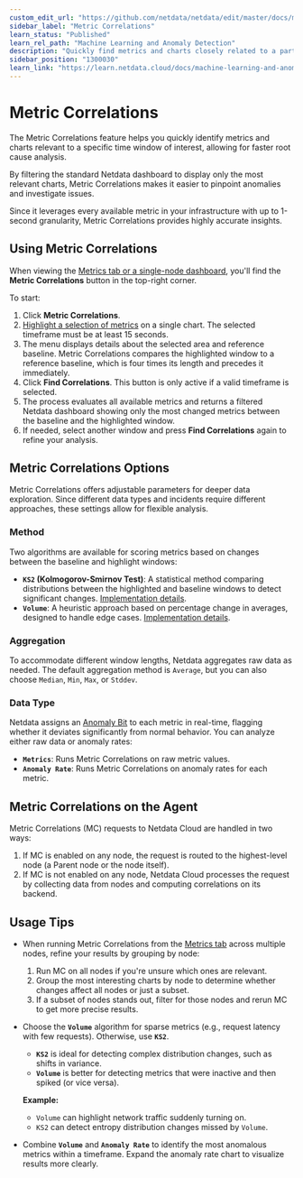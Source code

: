 ```yaml
---
custom_edit_url: "https://github.com/netdata/netdata/edit/master/docs/metric-correlations.md"
sidebar_label: "Metric Correlations"
learn_status: "Published"
learn_rel_path: "Machine Learning and Anomaly Detection"
description: "Quickly find metrics and charts closely related to a particular timeframe of interest anywhere in your infrastructure to discover the root cause faster."
sidebar_position: "1300030"
learn_link: "https://learn.netdata.cloud/docs/machine-learning-and-anomaly-detection/metric-correlations"
---
```


# Metric Correlations

The Metric Correlations feature helps you quickly identify metrics and charts relevant to a specific time window of interest, allowing for faster root cause analysis.

By filtering the standard Netdata dashboard to display only the most relevant charts, Metric Correlations makes it easier to pinpoint anomalies and investigate issues.

Since it leverages every available metric in your infrastructure with up to 1-second granularity, Metric Correlations provides highly accurate insights.

## Using Metric Correlations

When viewing the [Metrics tab or a single-node dashboard](/docs/dashboards-and-charts/metrics-tab-and-single-node-tabs), you'll find the **Metric Correlations** button in the top-right corner.

To start:

1. Click **Metric Correlations**.
2. [Highlight a selection of metrics](/docs/dashboards-and-charts/netdata-charts#highlight) on a single chart. The selected timeframe must be at least 15 seconds.
3. The menu displays details about the selected area and reference baseline. Metric Correlations compares the highlighted window to a reference baseline, which is four times its length and precedes it immediately.
4. Click **Find Correlations**. This button is only active if a valid timeframe is selected.
5. The process evaluates all available metrics and returns a filtered Netdata dashboard showing only the most changed metrics between the baseline and the highlighted window.
6. If needed, select another window and press **Find Correlations** again to refine your analysis.

## Metric Correlations Options

Metric Correlations offers adjustable parameters for deeper data exploration. Since different data types and incidents require different approaches, these settings allow for flexible analysis.

### Method

Two algorithms are available for scoring metrics based on changes between the baseline and highlight windows:

- **`KS2` (Kolmogorov-Smirnov Test)**: A statistical method comparing distributions between the highlighted and baseline windows to detect significant changes. [Implementation details](https://github.com/netdata/netdata/blob/d917f9831c0a1638ef4a56580f321eb6c9a88037/database/metric_correlations.c#L212).
- **`Volume`**: A heuristic approach based on percentage change in averages, designed to handle edge cases. [Implementation details](https://github.com/netdata/netdata/blob/d917f9831c0a1638ef4a56580f321eb6c9a88037/database/metric_correlations.c#L516).

### Aggregation

To accommodate different window lengths, Netdata aggregates raw data as needed. The default aggregation method is `Average`, but you can also choose `Median`, `Min`, `Max`, or `Stddev`.

### Data Type

Netdata assigns an [Anomaly Bit](https://github.com/netdata/netdata/tree/master/src/ml#anomaly-bit) to each metric in real-time, flagging whether it deviates significantly from normal behavior. You can analyze either raw data or anomaly rates:

- **`Metrics`**: Runs Metric Correlations on raw metric values.
- **`Anomaly Rate`**: Runs Metric Correlations on anomaly rates for each metric.

## Metric Correlations on the Agent

Metric Correlations (MC) requests to Netdata Cloud are handled in two ways:

1. If MC is enabled on any node, the request is routed to the highest-level node (a Parent node or the node itself).
2. If MC is not enabled on any node, Netdata Cloud processes the request by collecting data from nodes and computing correlations on its backend.

## Usage Tips

- When running Metric Correlations from the [Metrics tab](/docs/dashboards-and-charts/metrics-tab-and-single-node-tabs) across multiple nodes, refine your results by grouping by node:
    1. Run MC on all nodes if you're unsure which ones are relevant.
    2. Group the most interesting charts by node to determine whether changes affect all nodes or just a subset.
    3. If a subset of nodes stands out, filter for those nodes and rerun MC to get more precise results.

- Choose the **`Volume`** algorithm for sparse metrics (e.g., request latency with few requests). Otherwise, use **`KS2`**.
    - **`KS2`** is ideal for detecting complex distribution changes, such as shifts in variance.
    - **`Volume`** is better for detecting metrics that were inactive and then spiked (or vice versa).

  **Example:**
    - `Volume` can highlight network traffic suddenly turning on.
    - `KS2` can detect entropy distribution changes missed by `Volume`.

- Combine **`Volume`** and **`Anomaly Rate`** to identify the most anomalous metrics within a timeframe. Expand the anomaly rate chart to visualize results more clearly.
